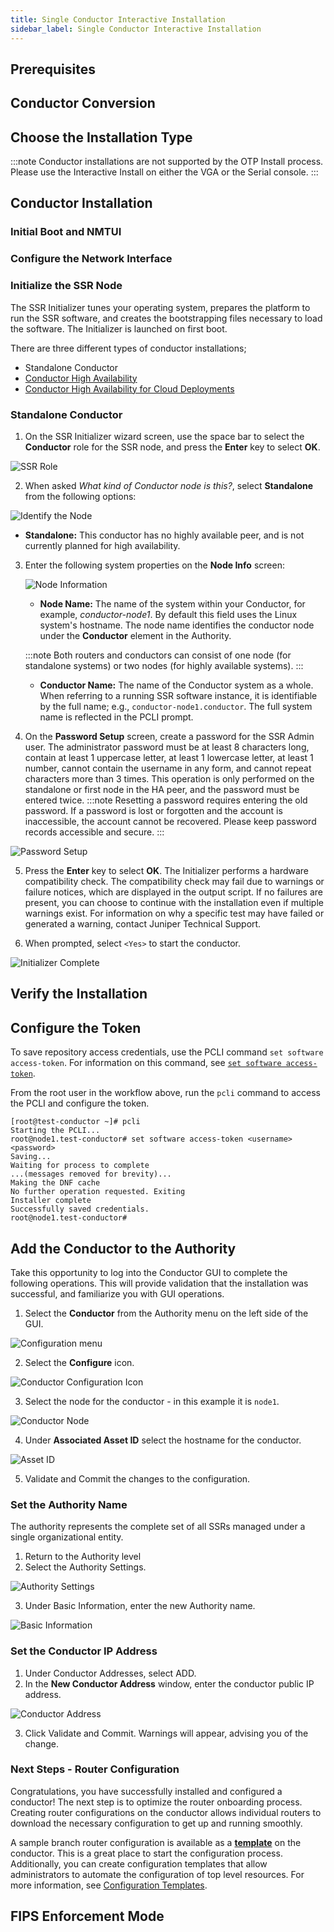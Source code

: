 ```yaml
---
title: Single Conductor Interactive Installation
sidebar_label: Single Conductor Interactive Installation
---
```


<InteractiveOverview/> 

## Prerequisites
<Prerequisites/>

## Conductor Conversion
<ConductorConversion/>

## Choose the Installation Type

:::note
Conductor installations are not supported by the OTP Install process. Please use the Interactive Install on either the VGA or the Serial console.
:::
<InstallationType/>

## Conductor Installation
<LinuxComplete/>

### Initial Boot and NMTUI
<InitialBoot/>

### Configure the Network Interface 
<ConductorIP/>

### Initialize the SSR Node

The SSR Initializer tunes your operating system, prepares the platform to run the SSR software, and creates the bootstrapping files necessary to load the software. The Initializer is launched on first boot.

There are three different types of conductor installations; 
- Standalone Conductor 
- [Conductor High Availability](ha_conductor_install.mdx)
- [Conductor High Availability for Cloud Deployments](intro_initialize_HA_conductor.md)

### Standalone Conductor

1. On the SSR Initializer wizard screen, use the space bar to select the **Conductor** role for the SSR node, and press the **Enter** key to select **OK**.

  ![SSR Role](/img/initializer_Serial2.png)

2. When asked _What kind of Conductor node is this?_, select **Standalone** from the following options:

  ![Identify the Node](/img/initializer_standalone.png)

- **Standalone:** This conductor has no highly available peer, and is not currently planned for high availability.

3. Enter the following system properties on the **Node Info** screen:

    ![Node Information](/img/initializer_Serial5a.png)

    - **Node Name:** The name of the system within your Conductor, for example, _conductor-node1_. By default this field uses the Linux system's hostname. The node name identifies the conductor node under the **Conductor** element in the Authority. 

    :::note
    Both routers and conductors can consist of one node (for standalone systems) or two nodes (for highly available systems).
    :::
    - **Conductor Name:** The name of the Conductor system as a whole. When referring to a running SSR software instance, it is identifiable by the full name; e.g., `conductor-node1.conductor`. The full system name is reflected in the PCLI prompt.

4. On the **Password Setup** screen, create a password for the SSR Admin user. The administrator password must be at least 8 characters long, contain at least 1 uppercase letter, at least 1 lowercase letter, at least 1 number, cannot contain the username in any form, and cannot repeat characters more than 3 times. This operation is only performed on the standalone or first node in the HA peer, and the password must be entered twice. 
  :::note
  Resetting a password requires entering the old password. If a password is lost or forgotten and the account is inaccessible, the account cannot be recovered. Please keep password records accessible and secure. 
  :::

  ![Password Setup](/img/initializer_Serial6.png)

5. Press the **Enter** key to select **OK**. The Initializer performs a hardware compatibility check. The compatibility check may fail due to warnings or failure notices, which are displayed in the output script. If no failures are present, you can choose to continue with the installation even if multiple warnings exist. For information on why a specific test may have failed or generated a warning, contact Juniper Technical Support.

6. When prompted, select `<Yes>` to start the conductor.

  ![Initializer Complete](/img/initializer_complete.png)

## Verify the Installation
<VerifyConductorInstall/>

## Configure the Token

To save repository access credentials, use the PCLI command `set software access-token`. For information on this command, see [`set software access-token`](cli_reference.md#set-software-access-token).

From the root user in the workflow above, run the `pcli` command to access the PCLI and configure the token.

```
[root@test-conductor ~]# pcli
Starting the PCLI...
root@node1.test-conductor# set software access-token <username> <password>
Saving...
Waiting for process to complete
...(messages removed for brevity)...
Making the DNF cache
No further operation requested. Exiting
Installer complete
Successfully saved credentials.
root@node1.test-conductor#
```
## Add the Conductor to the Authority

Take this opportunity to log into the Conductor GUI to complete the following operations. This will provide validation that the installation was successful, and familiarize you with GUI operations. 

1. Select the **Conductor** from the Authority menu on the left side of the GUI. 

 ![Configuration menu](/img/config_menu_gui.png)

2. Select the **Configure** icon.

 ![Conductor Configuration Icon](/img/conductor_config_icon.png)

3. Select the node for the conductor - in this example it is `node1`.

 ![Conductor Node](/img/conductor_node.png) 

4. Under **Associated Asset ID** select the hostname for the conductor.

 ![Asset ID](/img/conductor_asset-id.png)

5. Validate and Commit the changes to the configuration. 

### Set the Authority Name

The authority represents the complete set of all SSRs managed under a single organizational entity.

1. Return to the Authority level
2. Select the Authority Settings.

 ![Authority Settings](/img/conductor_authority_name.png)

3. Under Basic Information, enter the new Authority name.

 ![Basic Information](/img/conductor_authority_name2.png)

### Set the Conductor IP Address

1. Under Conductor Addresses, select ADD.
2. In the **New Conductor Address** window, enter the conductor public IP address.

![Conductor Address](/img/conductor_address.png)

3. Click Validate and Commit. Warnings will appear, advising you of the change.  

### Next Steps - Router Configuration

Congratulations, you have successfully installed and configured a conductor! The next step is to optimize the router onboarding process. Creating router configurations on the conductor allows individual routers to download the necessary configuration to get up and running smoothly. 

A sample branch router configuration is available as a [**template**](config_templates.md#default-templates) on the conductor. This is a great place to start the configuration process. Additionally, you can create configuration templates that allow administrators to automate the configuration of top level resources. For more information, see [Configuration Templates](config_templates.md). 

## FIPS Enforcement Mode
<FIPSmode/>
